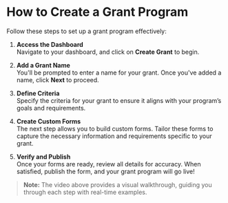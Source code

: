 
# How to Create a Grant Program

Follow these steps to set up a grant program effectively:

1. **Access the Dashboard**  
   Navigate to your dashboard, and click on **Create Grant** to begin.

2. **Add a Grant Name**  
   You'll be prompted to enter a name for your grant. Once you've added a name, click **Next** to proceed.

3. **Define Criteria**  
   Specify the criteria for your grant to ensure it aligns with your program’s goals and requirements.

4. **Create Custom Forms**  
   The next step allows you to build custom forms. Tailor these forms to capture the necessary information and requirements specific to your grant.

5. **Verify and Publish**  
   Once your forms are ready, review all details for accuracy. When satisfied, publish the form, and your grant program will go live!

<LoomEmbed videoId="b12b4ac3dd6d46929d48ae0d4be982db" />

> **Note:** The video above provides a visual walkthrough, guiding you through each step with real-time examples.
